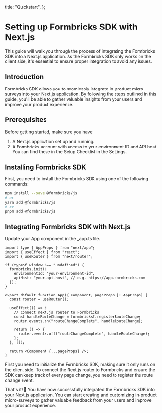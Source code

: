 
  title: "Quickstart",
};

# Setting up Formbricks SDK with Next.js

This guide will walk you through the process of integrating the Formbricks SDK into a Next.js application. As the Formbricks SDK only works on the client side, it's essential to ensure proper integration to avoid any issues.

## Introduction

Formbricks SDK allows you to seamlessly integrate in-product micro-surveys into your Next.js application. By following the steps outlined in this guide, you'll be able to gather valuable insights from your users and improve your product experience.

## Prerequisites

Before getting started, make sure you have:

1. A Next.js application set up and running.
2. A Formbricks account with access to your environment ID and API host. You can find these in the Setup Checklist in the Settings.

## Installing Formbricks SDK

First, you need to install the Formbricks SDK using one of the following commands:

```bash
npm install --save @formbricks/js
# or
yarn add @formbricks/js
# or
pnpm add @formbricks/js
```

## Integrating Formbricks SDK with Next.js

Update your App component in the \_app.ts file.

```tsx
import type { AppProps } from "next/app";
import { useEffect } from "react";
import { useRouter } from "next/router";

if (typeof window !== "undefined") {
  formbricks.init({
    environmentId: "your-environment-id",
    apiHost: "your-api-host", // e.g. https://app.formbricks.com
  });
}

export default function App({ Component, pageProps }: AppProps) {
  const router = useRouter();

  useEffect(() => {
    // Connect next.js router to Formbricks
    const handleRouteChange = formbricks?.registerRouteChange;
    router.events.on("routeChangeComplete", handleRouteChange);

    return () => {
      router.events.off("routeChangeComplete", handleRouteChange);
    };
  }, []);

  return <Component {...pageProps} />;
}
```

First you need to initialize the Formbricks SDK, making sure it only runs on the client side. To connect the Next.js router to Formbricks and ensure the SDK can keep track of every page change, you need to register the route change event.

That's it! 🎉 You have now successfully integrated the Formbricks SDK into your Next.js application. You can start creating and customizing in-product micro-surveys to gather valuable feedback from your users and improve your product experience.

